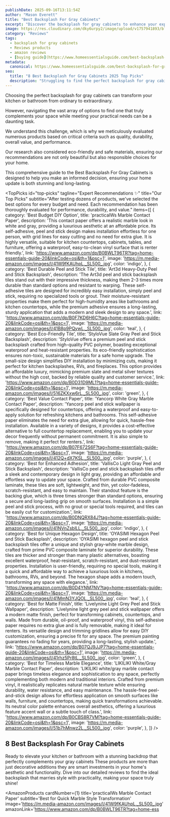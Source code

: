 ```yaml
---
publishDate: 2025-09-16T13:11:54Z
author: "Mason Everett"
title: "Best Backsplash For Gray Cabinets"
excerpt: "Discover the backsplash for gray cabinets to enhance your experience. Find top solutions based on thorough testing and reviews."
image: https://res.cloudinary.com/dky6urpy2/image/upload/v1757941893/blog_image_1757941892_o9tzhz.webp
category: "Reviews"
tags:
  - backsplash for gray cabinets
  - Reviews products
  - amazon reviews
  - [buying guide](https://www.homeessentialsguide.com/best-backsplash-for-kitchen-with-white-cabinets)
metadata:
  canonical: https://www.homeessentialsguide.com/best-backsplash-for-gray-cabinets
seo:
  title: "8 Best Backsplash for Gray Cabinets 2025 Top Picks"
  description: "Struggling to find the perfect backsplash for gray cabinets We tested dozens to help you choose durable stylish and value-driven options for your home."
---
```



<p>Choosing the perfect backsplash for gray cabinets can transform your kitchen or bathroom from ordinary to extraordinary.</p>
<p>However, navigating the vast array of options to find one that truly complements your space while meeting your practical needs can be a daunting task.</p>
<p>We understand this challenge, which is why we meticulously evaluated numerous products based on critical criteria such as quality, durability, overall value, and performance.</p>
<p>Our research also considered eco-friendly and safe materials, ensuring our recommendations are not only beautiful but also responsible choices for your home.</p>
<p>This comprehensive guide to the Best Backsplash For Gray Cabinets is designed to help you make an informed decision, ensuring your home update is both stunning and long-lasting.</p>

<TopPicks
  id="top-picks"
  tagline="Expert Recommendations ✨"
  title="Our Top Picks"
  subtitle="After testing dozens of products, we've selected the best options for every budget and need. Each recommendation has been thoroughly evaluated for performance, durability, and value."
  items={[
    {
      category: 'Best Budget DIY Option',
      title: 'practicalWs Marble Contact Paper',
      description: 'This contact paper offers a realistic marble look in white and gray, providing a luxurious aesthetic at an affordable price. Its self-adhesive, peel and stick design makes installation effortless for one person, with grid lines for easy cutting and no need for extra glue. It is highly versatile, suitable for kitchen countertops, cabinets, tables, and furniture, offering a waterproof, easy-to-clean vinyl surface that is renter friendly.',
      link: 'https://www.amazon.com/dp/B0BWLT96TR?tag=home-essentials-guide-20&linkCode=osi&th=1&psc=1',
      image: 'https://m.media-amazon.com/images/I/41W9fKAUhpL._SL500_.jpg',
      color: 'indigo',
    },
    {
      category: 'Best Durable Peel and Stick Tile',
      title: 'Art3d Heavy-Duty Peel and Stick Backsplash',
      description: 'The Art3d peel and stick backsplash tiles stand out with their impressive thickness, making them 2-3 times more durable than standard options and resistant to warping. These self-adhesive tiles are designed for incredibly easy installation, simply peel and stick, requiring no specialized tools or grout. Their moisture-resistant properties make them perfect for high-humidity areas like bathrooms and kitchen countertops, while the premium adhesive ensures a long-lasting, sturdy application that adds a modern and sleek design to any space.',
      link: 'https://www.amazon.com/dp/B0F7KD6H6C?tag=home-essentials-guide-20&linkCode=osi&th=1&psc=1',
      image: 'https://m.media-amazon.com/images/I/41B8p9PQywL._SL500_.jpg',
      color: 'teal',
    },
    {
      category: 'Best Eco-Friendly Tile',
      title: 'StyloVue Slate Gray Peel and Stick Backsplash',
      description: 'StyloVue offers a premium peel and stick backsplash crafted from high-quality PVC polymer, boasting exceptional waterproof and heat-resistant properties. Its eco-friendly sophistication ensures non-toxic, sustainable materials for a safe home upgrade. The small-size design simplifies DIY installation by minimizing cuts, making it perfect for kitchen backsplashes, RVs, and fireplaces. This option provides an affordable luxury, mimicking premium slate and metal silver textures without the high cost, backed by reliable quality and customer service.',
      link: 'https://www.amazon.com/dp/B0D31D9ML1?tag=home-essentials-guide-20&linkCode=osi&th=1&psc=1',
      image: 'https://m.media-amazon.com/images/I/516ZKXxw6rL._SL500_.jpg',
      color: 'green',
    },
    {
      category: 'Best Value Contact Paper',
      title: 'Yancorp White Gray Marble Contact Paper',
      description: 'Yancorp peel and stick wallpaper is specifically designed for countertops, offering a waterproof and easy-to-apply solution for refreshing kitchens and bathrooms. This self-adhesive paper eliminates the need for extra glue, allowing for quick, hassle-free installation. Available in a variety of designs, it provides a cost-effective alternative to full countertop replacement, enabling you to update your decor frequently without permanent commitment. It is also simple to remove, making it perfect for renters.',
      link: 'https://www.amazon.com/dp/B07F672S6F?tag=home-essentials-guide-20&linkCode=osi&th=1&psc=1',
      image: 'https://m.media-amazon.com/images/I/412Q+dX7KSL._SL500_.jpg',
      color: 'purple',
    },
    {
      category: 'Best for Enhanced Adhesion',
      title: 'VallisCo Light Gray Peel and Stick Backsplash',
      description: 'VallisCo peel and stick backsplash tiles offer a sleek and contemporary design in light gray, providing an affordable and effortless way to update your space. Crafted from durable PVC composite laminate, these tiles are soft, lightweight, and thin, yet color-fadeless, scratch-resistant, and easy to maintain. Their standout feature is the backing glue, which is three times stronger than standard options, ensuring a secure and long-lasting grip on smooth surfaces. Installation is a simple peel and stick process, with no grout or special tools required, and tiles can be easily cut for customization.',
      link: 'https://www.amazon.com/dp/B0DNQRX84J?tag=home-essentials-guide-20&linkCode=osi&th=1&psc=1',
      image: 'https://m.media-amazon.com/images/I/41NVnZsblLL._SL500_.jpg',
      color: 'indigo',
    },
    {
      category: 'Best for Unique Hexagon Design',
      title: 'OYASIMI Hexagon Peel and Stick Backsplash',
      description: 'OYASIMI hexagon peel and stick backsplash tiles offer a unique and stylish gray-white marble design, crafted from prime PVC composite laminate for superior durability. These tiles are thicker and stronger than many plastic alternatives, boasting excellent waterproof, heat-resistant, scratch-resistant, and dust-resistant properties. Installation is user-friendly, requiring no special tools, making it a quick and affordable way to achieve a luxurious look in kitchens, bathrooms, RVs, and beyond. The hexagon shape adds a modern touch, transforming any space with elegance.',
      link: 'https://www.amazon.com/dp/B0D4YNM7NV?tag=home-essentials-guide-20&linkCode=osi&th=1&psc=1',
      image: 'https://m.media-amazon.com/images/I/41MmN3YJQOL._SL500_.jpg',
      color: 'teal',
    },
    {
      category: 'Best for Matte Finish',
      title: 'Livelynine Light Grey Peel and Stick Wallpaper',
      description: 'Livelynine light grey peel and stick wallpaper offers a modern matte finish, perfect for transforming cabinets, countertops, and walls. Made from durable, oil-proof, and waterproof vinyl, this self-adhesive paper requires no extra glue and is fully removable, making it ideal for renters. Its versatile design and trimming gridlines allow for easy DIY customization, ensuring a precise fit for any space. The premium painting guarantees no fading for years, providing a long-lasting, stylish update.',
      link: 'https://www.amazon.com/dp/B07QJ9JJP7?tag=home-essentials-guide-20&linkCode=osi&th=1&psc=1',
      image: 'https://m.media-amazon.com/images/I/41rhz5Pr8tL._SL500_.jpg',
      color: 'green',
    },
    {
      category: 'Best for Timeless Marble Elegance',
      title: 'LIKILIKI White/Gray Marble Contact Paper',
      description: 'LIKILIKI white/gray marble contact paper brings timeless elegance and sophistication to any space, perfectly complementing both modern and traditional interiors. Crafted from premium vinyl, it realistically replicates natural marble texture while ensuring durability, water resistance, and easy maintenance. The hassle-free peel-and-stick design allows for effortless application on smooth surfaces like walls, furniture, and countertops, making quick transformations achievable. Its neutral color palette enhances overall aesthetics, offering a luxurious feature accent wall or a subtle touch of class.',
      link: 'https://www.amazon.com/dp/B0CBS8R7VM?tag=home-essentials-guide-20&linkCode=osi&th=1&psc=1',
      image: 'https://m.media-amazon.com/images/I/51b7hMnwz2L._SL500_.jpg',
      color: 'purple',
    },
  ]}
/>

## 8 Best Backsplash For Gray Cabinets

Ready to elevate your kitchen or bathroom with a stunning backdrop that perfectly complements your gray cabinets These products are more than just decorative additions they are smart investments in your home's aesthetic and functionality. Dive into our detailed reviews to find the ideal backsplash that marries style with practicality, making your space truly shine!

<AmazonProducts
  cardNumber={1}
  title='practicalWs Marble Contact Paper'
  subtitle='Best for Quick Marble Style Transformation'
  image='https://m.media-amazon.com/images/I/41W9fKAUhpL._SL500_.jpg'
  amazonLink='https://www.amazon.com/dp/B0BWLT96TR?tag=home-ess